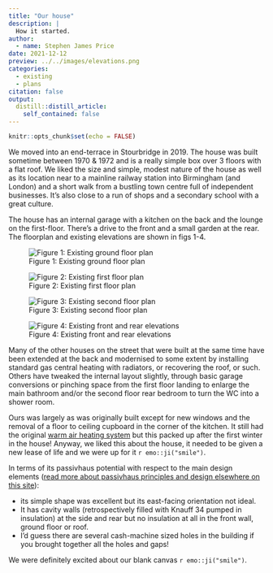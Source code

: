 ```yaml
---
title: "Our house"
description: |
  How it started.
author:
  - name: Stephen James Price
date: 2021-12-12
preview: ../../images/elevations.png
categories:
  - existing
  - plans
citation: false
output:
  distill::distill_article:
    self_contained: false
---
```



```r
knitr::opts_chunk$set(echo = FALSE)
```

We moved into an end-terrace in Stourbridge in 2019. The house was built sometime between 1970 & 1972 and is a really simple box over 3 floors with a flat roof. We liked the size and simple, modest nature of the house as well as its location near to a mainline railway station into Birmingham (and London) and a short walk from a bustling town centre full of independent businesses. It's also close to a run of shops and a secondary school with a great culture.  

The house has an internal garage with a kitchen on the back and the lounge on the first-floor. There's a drive to the front and a small garden at the rear. The floorplan and existing elevations are shown in figs 1-4.  

![Figure 1: Existing ground floor plan](../../images/ground_plan.png)

![Figure 2: Existing first floor plan](../../images/first_plan.png)

![Figure 3: Existing second floor plan](../../images/second_plan.png)

![Figure 4: Existing front and rear elevations](../../images/elevations.png)

Many of the other houses on the street that were built at the same time have been extended at the back and modernised to some extent by installing standard gas central heating with radiators, or recovering the roof, or such. Others have tweaked the internal layout slightly, through basic garage conversions or pinching space from the first floor landing to enlarge the main bathroom and/or the second floor rear bedroom to turn the WC into a shower room.

Ours was largely as was originally built except for new windows and the removal of a floor to ceiling cupboard in the corner of the kitchen. It still had the original [warm air heating system](https://www.thegreenage.co.uk/warm-air-ducted-heating-vs-wet-central-heating/) but this packed up after the first winter in the house! Anyway, we liked this about the house, it needed to be given a new lease of life and we were up for it `r emo::ji("smile")`.  

In terms of its passivhaus potential with respect to the main design elements ([read more about passivhaus principles and design elsewhere on this site](passivhaus.html)): 

- its simple shape was excellent but its east-facing orientation not ideal.
- It has cavity walls (retrospectively filled with Knauff 34 pumped in insulation) at the side and rear but no insulation at all in the front wall, ground floor or roof.
- I'd guess there are several cash-machine sized holes in the building if you brought together all the holes and gaps!

We were definitely excited about our blank canvas `r emo::ji("smile")`.  
